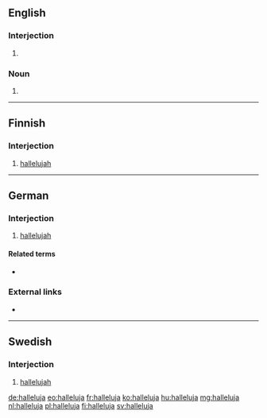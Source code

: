 {{also|Halleluja}}
==English==

===Interjection===
{{en-interj}}

# {{alternative spelling of|hallelujah|lang=en}}

===Noun===
{{en-noun}}

# {{alternative spelling of|hallelujah|lang=en}}

----

==Finnish==

===Interjection===
{{fi-int}}

# [[hallelujah]]

----

==German==

===Interjection===
{{head|de|interjection}}

# [[hallelujah]]

====Related terms====
* {{l|de|Halleluja}}

===External links===
* {{R:Duden}}

----

==Swedish==

===Interjection===
{{head|sv|interjection}}

# [[hallelujah]]

[[de:halleluja]]
[[eo:halleluja]]
[[fr:halleluja]]
[[ko:halleluja]]
[[hu:halleluja]]
[[mg:halleluja]]
[[nl:halleluja]]
[[pl:halleluja]]
[[fi:halleluja]]
[[sv:halleluja]]